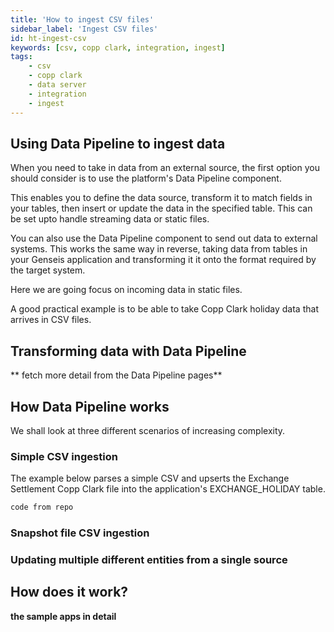 ```yaml
---
title: 'How to ingest CSV files'
sidebar_label: 'Ingest CSV files'
id: ht-ingest-csv
keywords: [csv, copp clark, integration, ingest]
tags:
    - csv
    - copp clark
    - data server
    - integration
    - ingest
---
```






## Using Data Pipeline to ingest data
When you need to take in data from an external source, the first option you should consider is to use the platform's Data Pipeline component.

This enables you to define the data source, transform it to match fields in your tables, then insert or update the data in the specified table. This can be set upto handle streaming data or static files.

You can also use the Data Pipeline component to send out data to external systems. This works the same way in reverse, taking data from tables in your Genseis application and transforming it it onto the format required by the target system.

Here we are going focus on incoming data in static files.

A good practical example is to be able to take Copp Clark holiday data that arrives in CSV files.

## Transforming data with Data Pipeline
** fetch more detail from the Data Pipeline pages**


## How Data Pipeline works


We shall look at three different scenarios of increasing complexity.


### Simple CSV ingestion
The example below parses a simple CSV and upserts the Exchange Settlement Copp Clark file into the application's EXCHANGE_HOLIDAY table.

```kotlin
code from repo
```

### Snapshot file CSV ingestion


### Updating multiple different entities from a single source


## How does it work?

**the sample apps in detail**


